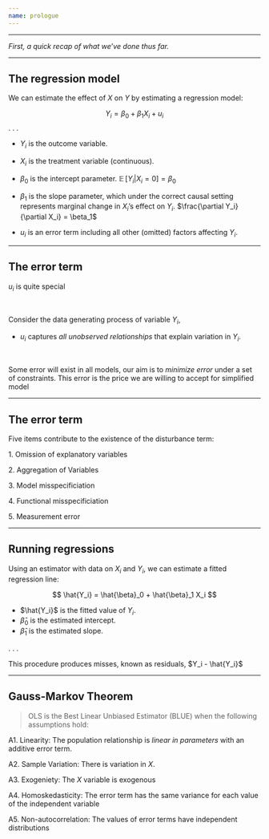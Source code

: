 ```yaml
---
name: prologue
---
```


---

::: {.middle}
_First, a quick recap of what we've done thus far._
:::

---

## The regression model

We can estimate the effect of $X$ on $Y$ by estimating a [regression model:]{.hi}

$$Y_i = \beta_0 + \beta_1 X_i + u_i$$
. . .

- $Y_i$ is the outcome variable.

- $X_i$ is the treatment variable (continuous).

- $\beta_0$ is the [intercept]{.hi} parameter. $\mathop{\mathbb{E}}\left[ {Y_i | X_i=0} \right] = \beta_0$

- $\beta_1$ is the [slope]{.hi} parameter, which under the correct causal setting represents marginal change in $X_i$'s effect on $Y_i$. $\frac{\partial Y_i}{\partial X_i} = \beta_1$

- $u_i$ is an error term including all other (omitted) factors affecting $Y_i$.

---

## The error term

$u_i$ is quite special 

<br>

 

Consider the [data generating process]{.note} of variable $Y_i$,



- $u_i$ captures [_all unobserved relationships_]{.note} that explain variation in $Y_i$.

<br>



Some error will exist in all models, [our aim is to [_minimize error_]{.hi} under a set of constraints.]{.fragment} [This error is the price we are willing to accept for simplified model]{.fragment}

---

## The error term {data-visibility="uncounted"}

[Five]{.hi} items contribute to the existence of the disturbance term:

[1.]{.hi} Omission of explanatory variables

[2.]{.hi} Aggregation of Variables

[3.]{.hi} Model misspecificiation

[4.]{.hi} Functional misspecificiation

[5.]{.hi} Measurement error

---

## Running regressions

Using an estimator with data on $X_i$ and $Y_i$, we can estimate a [fitted regression line:]{.hi}

$$
\hat{Y_i} = \hat{\beta}_0 + \hat{\beta}_1 X_i
$$

- $\hat{Y_i}$ is the [fitted value]{.hi} of $Y_i$.
- $\hat{\beta}_0$ is the [estimated intercept]{.hi}.
- $\hat{\beta}_1$ is the [estimated slope]{.hi}.

. . .

This procedure produces misses, known as [residuals]{.hi}, $Y_i - \hat{Y_i}$

---

## Gauss-Markov Theorem

> OLS is the [Best Linear Unbiased Estimator]{.hi} ([BLUE]{.hii}) when the following assumptions hold:

[A1.]{.note} [Linearity:]{.hi} The population relationship is [_linear in parameters_]{.note} with an additive error term.

[A2.]{.note} [Sample Variation:]{.hi} There is variation in $X$.

[A3.]{.note} [Exogeniety:]{.hi} The $X$ variable is [exogenous]{.note} 

[A4.]{.note} [Homoskedasticity:]{.hi} The error term has the same variance for each value of the independent variable 

[A5.]{.note} [Non-autocorrelation:]{.hi} The values of error terms have independent distributions 

